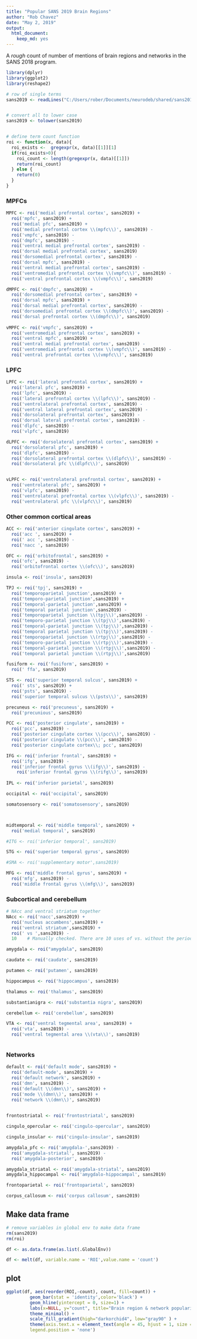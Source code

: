 ```yaml
---
title: "Popular SANS 2019 Brain Regions"
author: "Rob Chavez"
date: "May 2, 2019"
output:
  html_document:
    keep_md: yes
---
```

A *rough* count of number of mentions of brain regions and networks in the SANS 2018 program. 

```r
library(dplyr)
library(ggplot2)
library(reshape2)

# row of single terms
sans2019 <- readLines("C:/Users/rober/Documents/neurodeb/shared/sans2019")


# convert all to lower case
sans2019 <- tolower(sans2019)


# define term count function 
roi <- function(x, data){
  roi_exists <-  gregexpr(x, data)[[1]][1]
  if(roi_exists>0){
    roi_count <- length(gregexpr(x, data)[[1]])
    return(roi_count)
  } else {
    return(0)
  }
}

```

### MPFCs
```r
MPFC <- roi('medial prefrontal cortex', sans2019) +
  roi('mpfc', sans2019) +
  roi('medial pfc', sans2019) + 
  roi('medial prefrontal cortex \\(mpfc\\)', sans2019) - 
  roi('vmpfc', sans2019) - 
  roi('dmpfc', sans2019) -
  roi('ventral medial prefrontal cortex', sans2019) -
  roi('dorsal medial prefrontal cortex', sans2019)
  roi('dorsomedial prefrontal cortex', sans2019) -
  roi('dorsal mpfc', sans2019) -
  roi('ventral medial prefrontal cortex', sans2019) -
  roi('ventromedial prefrontal cortex \\(vmpfc\\)', sans2019) -
  roi('ventral prefrontal cortex \\(vmpfc\\)', sans2019)

dMPFC <- roi('dmpfc', sans2019) +
  roi('dorsomedial prefrontal cortex', sans2019) +
  roi('dorsal mpfc', sans2019) +
  roi('dorsal medial prefrontal cortex', sans2019) -
  roi('dorsomedial prefrontal cortex \\(dmpfc\\)', sans2019) -
  roi('dorsal prefrontal cortex \\(dmpfc\\)', sans2019) 
  
vMPFC <- roi('vmpfc', sans2019) +
  roi('ventromedial prefrontal cortex', sans2019) +
  roi('ventral mpfc', sans2019) +
  roi('ventral medial prefrontal cortex', sans2019) -
  roi('ventromedial prefrontal cortex \\(vmpfc\\)', sans2019) -
  roi('ventral prefrontal cortex \\(vmpfc\\)', sans2019)

```

### LPFC
```r
LPFC <- roi('lateral prefrontal cortex', sans2019) +
  roi('lateral pfc', sans2019) + 
  roi('lpfc', sans2019) -
  roi('lateral prefrontal cortex \\(lpfc\\)', sans2019) -
  roi('ventrolateral prefrontal cortex', sans2019) -
  roi('ventral lateral prefrontal cortex', sans2019) -
  roi('dorsolateral prefrontal cortex', sans2019) -
  roi('dorsal lateral prefrontal cortex', sans2019) -
  roi('dlpfc', sans2019) - 
  roi('vlpfc', sans2019) 

dLPFC <- roi('dorsolateral prefrontal cortex', sans2019) +
  roi('dorsolateral pfc', sans2019) + 
  roi('dlpfc', sans2019) -
  roi('dorsolateral prefrontal cortex \\(dlpfc\\)', sans2019) -
  roi('dorsolateral pfc \\(dlpfc\\)', sans2019) 


vLPFC <- roi('ventrolateral prefrontal cortex', sans2019) +
  roi('ventrolateral pfc', sans2019) + 
  roi('vlpfc', sans2019) -
  roi('ventrolateral prefrontal cortex \\(vlpfc\\)', sans2019) -
  roi('ventrolateral pfc \\(vlpfc\\)', sans2019) 


```

### Other common cortical areas
```r
ACC <- roi('anterior cingulate cortex', sans2019) +
  roi('acc ', sans2019) +
  roi(' acc ', sans2019) -
  roi('nacc ', sans2019)

OFC <- roi('orbitofrontal', sans2019) +
  roi('ofc', sans2019) - 
  roi('orbitofrontal cortex \\(ofc\\)', sans2019)

insula <- roi('insula', sans2019) 

TPJ <- roi('tpj', sans2019) +
  roi('temporoparietal junction',sans2019) +
  roi('temporo-parietal junction',sans2019) +
  roi('temporal-parietal junction',sans2019) +
  roi('temporal parietal junction',sans2019) -
  roi('temporoparietal junction \\(tpj\\)',sans2019) -
  roi('temporo-parietal junction \\(tpj\\)',sans2019) -
  roi('temporal-parietal junction \\(tpj\\)',sans2019) -
  roi('temporal parietal junction \\(tpj\\)',sans2019) -
  roi('temporoparietal junction \\(rtpj\\)',sans2019) -
  roi('temporo-parietal junction \\(rtpj\\)',sans2019) -
  roi('temporal-parietal junction \\(rtpj\\)',sans2019) -
  roi('temporal parietal junction \\(rtpj\\)',sans2019) 

fusiform <- roi('fusiform', sans2019) +
  roi(' ffa', sans2019)

STS <- roi('superior temporal sulcus', sans2019) +
  roi(' sts', sans2019) +
  roi('psts', sans2019) -
  roi('superior temporal sulcus \\(psts\\)', sans2019)

precuneus <- roi('precuneus', sans2019) +
  roi('precunious', sans2019) 

PCC <- roi('posterior cingulate', sans2019) +
  roi('pcc', sans2019) - 
  roi('posterior cingulate cortex \\(pcc\\)', sans2019) -
  roi('posterior cingulate \\(pcc\\)', sans2019) -
  roi('posterior cingulate cortex\\; pcc', sans2019)

IFG <- roi('inferior frontal', sans2019) +
  roi('ifg', sans2019) -
  roi('inferior frontal gyrus \\(ifg\\)', sans2019) -
    roi('inferior frontal gyrus \\(rifg\\)', sans2019) 
  
IPL <- roi('inferior parietal', sans2019)

occipital <- roi('occipital', sans2019)

somatosensory <- roi('somatosensory', sans2019)



midtemporal <- roi('middle temporal', sans2019) +
  roi('medial temporal', sans2019)

#ITG <- roi('inferior temporal', sans2019)

STG <- roi('superior temporal gyrus', sans2019)

#SMA <- roi('supplementary motor',sans2019)

MFG <- roi('middle frontal gyrus', sans2019) +
  roi('mfg', sans2019) -
  roi('middle frontal gyrus \\(mfg\\)', sans2019)

```

### Subcortical and cerebellum
```r
# NAcc and ventral striatum together
NAcc <- roi('nacc',sans2019) +
  roi('nucleus accumbens',sans2019) +
  roi('ventral striatum',sans2019) +
  roi(' vs ',sans2019) -
  10    # Manually checked. There are 10 uses of vs. without the period for 'versus'.  

amygdala <- roi("amygdala", sans2019)

caudate <- roi('caudate', sans2019)

putamen <- roi('putamen', sans2019)

hippocampus <- roi('hippocampus', sans2019)

thalamus <- roi('thalamus', sans2019)

substantianigra <- roi('substantia nigra', sans2019)

cerebellum <- roi('cerebellum', sans2019)

VTA <- roi('ventral tegmental area', sans2019) +
  roi('vta', sans2019) -
  roi('ventral tegmental area \\(vta\\)', sans2019) 



```

### Networks
```r
default <- roi('default mode', sans2019) +
  roi('default-mode', sans2019) +
  roi('default network', sans2019) +
  roi('dmn', sans2019) -
  roi('default \\(dmn\\)', sans2019) +
  roi('mode \\(dmn\\)', sans2019) +
  roi('network \\(dmn\\)', sans2019)

  
frontostriatal <- roi('frontostriatal', sans2019)

cingulo_opercular <- roi('cingulo-opercular', sans2019)

cingulo_insular <- roi('cingulo-insular', sans2019)

amygdala_pfc <- roi('amygdala-',sans2019) -
  roi('amygdala-striatal', sans2019) -
  roi('amygdala-posterior', sans2019) 

amygdala_striatal <- roi('amygdala-striatal', sans2019) 
amygdala_hippocampal <- roi('amygdalo-hippocampal', sans2019) 

frontoparietal <- roi('frontoparietal', sans2019)

corpus_callosum <- roi('corpus callosum', sans2019)

```

## Make data frame 
```r

# remove variables in global env to make data frame
rm(sans2019)
rm(roi)

df <- as.data.frame(as.list(.GlobalEnv))

df <- melt(df, variable.name = 'ROI',value.name = 'count')

```

## plot
```r
ggplot(df, aes(reorder(ROI,-count), count, fill=count)) +
         geom_bar(stat = 'identity',color='black') + 
         geom_hline(yintercept = 0, size=1) +
         labs(x=NULL, y="count", title="Brain region & network popularity \nin SANS 2019 program") +                   scale_y_continuous(breaks=seq(10,110,10)) +
         theme_minimal() +
         scale_fill_gradient(high="darkorchid4", low="gray90" ) +
         theme(axis.text.x = element_text(angle = 45, hjust = 1, size = 7), 
         legend.position = 'none')
  
```




















